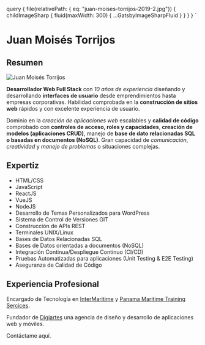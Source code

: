 
  query {
    file(relativePath: { eq: "juan-moises-torrijos-2019-2.jpg"}) {
      childImageSharp {
        fluid(maxWidth: 300) {
          ...GatsbyImageSharpFluid
        }
      }
    }
  }
`

# Juan Moisés Torrijos

## Resumen

<Img
  fluid={props.data.file.childImageSharp.fluid}
  className="image-float-left rounded-circle small-shadow"
  alt="Juan Moisés Torrijos"
/>

**Desarrollador Web Full Stack** con *10 años de experiencia* diseñando y desarrollando **interfaces de usuario** desde emprendimientos hasta empresas corporativas. Habilidad comprobada en la **construcción de sitios web** rápidos y con excelente experiencia de usuario.

Dominio en la *creación de aplicaciones web* escalables y **calidad de código** comprobado con **controles de acceso, roles y capacidades**, **creación de modelos (aplicaciones CRUD)**, manejo de **base de dato relacionadas SQL o basadas en documentos (NoSQL)**. Gran capacidad de *comunicación*, *creatividad* y *manejo de problemas* o situaciones complejas.

## Expertiz
- HTML/CSS
- JavaScript
- ReactJS
- VueJS
- NodeJS
- Desarrollo de Temas Personalizados para WordPress
- Sistema de Control de Versiones GIT
- Construcción de APIs REST
- Terminales UNIX/Linux
- Bases de Datos Relacionadas SQL
- Bases de Datos orientadas a documentos (NoSQL)
- Integración Continua/Despliegue Continuo (CI/CD)
- Pruebas Automatizadas para aplicaciones (Unit Testing & E2E Testing)
- Aseguranza de Calidad de Código

## Experiencia Profesional
Encargado de Tecnología en [InterMaritime](https://intermaritime.org) y [Panama Maritime Training Sercices](https://panamamaritimetraining.com).

Fundador de [Digiartes](https://digiartes.com) una agencia de diseño y desarrollo de aplicaciones web y móviles.

<Link to="/contactame">Contáctame aquí.</Link>